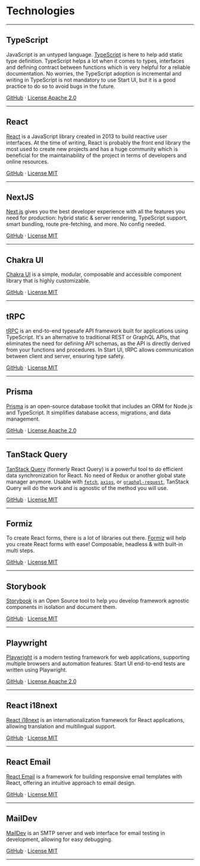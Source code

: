 # Technologies

---

## TypeScript

JavaScript is an untyped language. [TypeScript](https://www.typescriptlang.org/)
is here to help add static type definition. TypeScript helps a lot when it comes
to types, interfaces and defining contract between functions which is very helpful for
a reliable documentation. No worries, the TypeScript adoption is incremental and
writing in TypeScript is not mandatory to use Start UI, but it is a good
practice to do so to avoid bugs in the future.

[GitHub](https://github.com/microsoft/TypeScript) · [License Apache 2.0](https://github.com/microsoft/TypeScript/blob/master/LICENSE.txt)

---

## React

[React](https://reactjs.org/) is a JavaScript library created in 2013 to build
reactive user interfaces. At the time of writing, React is probably the front
end library the most used to create new projects and has a huge community which
is beneficial for the maintainability of the project in terms of developers and
online resources.

[GitHub](https://github.com/facebook/react) · [License MIT](https://github.com/facebook/react/blob/master/LICENSE)

---

## NextJS

[Next.js](https://nextjs.org/) gives you the best developer experience with all the features you need
for production: hybrid static & server rendering, TypeScript support, smart
bundling, route pre-fetching, and more. No config needed.

[GitHub](https://github.com/vercel/next.js) · [License MIT](https://github.com/vercel/next.js/blob/canary/license.md)

---

## Chakra UI

[Chakra UI](https://chakra-ui.com/) is a simple, modular, composable and
accessible component library that is highly customizable.

[GitHub](https://github.com/chakra-ui/chakra-ui/) · [License MIT](https://github.com/chakra-ui/chakra-ui/blob/main/LICENSE)

---

## tRPC

[tRPC](https://trpc.io/) is an end-to-end typesafe API framework built for applications using TypeScript.
It's an alternative to traditional REST or GraphQL APIs, that eliminates the need for defining API schemas,
as the API is directly derived from your functions and procedures.
In Start UI, tRPC allows communication between client and server, ensuring type safety.

[GitHub](https://github.com/trpc/trpc) · [License MIT](https://github.com/trpc/trpc/blob/main/LICENSE)

---

## Prisma

[Prisma](https://www.prisma.io/) is an open-source database toolkit that includes an ORM for Node.js and TypeScript.
It simplifies database access, migrations, and data management.

[GitHub](https://github.com/prisma/prisma) · [License Apache 2.0](https://github.com/prisma/prisma/blob/main/LICENSE)

---

## TanStack Query

[TanStack Query](https://tanstack.com/query) (formerly React Query) is a powerful tool
to do efficient data synchronization for React. No need of Redux
or another global state manager anymore. Usable with [`fetch`](https://developer.mozilla.org/en-US/docs/Web/API/Fetch_API),
[`axios`](https://github.com/axios/axios), or [`graphql-request`](https://github.com/prisma-labs/graphql-request),
TanStack Query will do the work and is agnostic of the method you will use.

[GitHub](https://github.com/TanStack/query) · [License MIT](https://github.com/TanStack/query/blob/master/LICENSE)

---

## Formiz

To create React forms, there is a lot of libraries out there.
[Formiz](https://formiz-react.com/) will help you create React forms with ease!
Composable, headless & with built-in multi steps.

[GitHub](https://github.com/ivan-dalmet/formiz) · [License MIT](https://github.com/ivan-dalmet/formiz/blob/master/LICENSE)

---

## Storybook

[Storybook](https://storybook.js.org/) is an Open Source tool to help you
develop framework agnostic components in isolation and document them.

[GitHub](https://github.com/storybookjs/storybook) · [License MIT](https://github.com/storybookjs/storybook/blob/next/LICENSE)

---

## Playwright

[Playwright](https://playwright.dev/) is a modern testing framework for web applications, supporting multiple browsers
and automation features. Start UI end-to-end tests are written using Playwright.

[GitHub](https://github.com/microsoft/playwright) · [License Apache 2.0](https://github.com/microsoft/playwright/blob/main/LICENSE)

---

## React i18next

[React i18next](https://react.i18next.com/) is an internationalization framework for React applications, allowing
translation and multilingual support.

[GitHub](https://github.com/i18next/react-i18next) · [License MIT](https://github.com/i18next/react-i18next/blob/master/LICENSE)

---

## React Email

[React Email](https://react.email/) is a framework for building responsive email templates with React,
offering an intuitive approach to email design.

[GitHub](https://github.com/resend/react-email) · [License MIT](https://github.com/resend/react-email#MIT-1-ov-fil)

---

## MailDev

[MailDev](https://maildev.github.io/maildev/) is an SMTP server and web interface for email testing in development,
allowing for easy debugging.

[GitHub](https://github.com/maildev/maildev) · [License MIT](https://github.com/maildev/maildev/blob/master/LICENSE)

---
